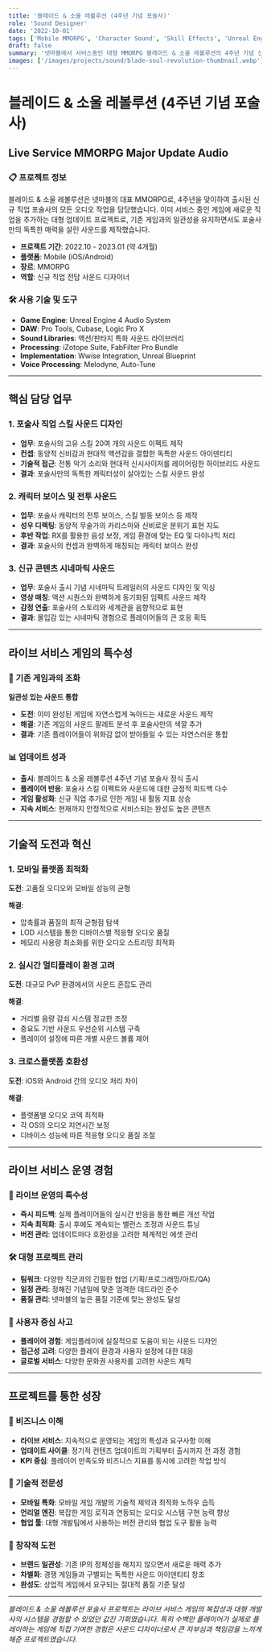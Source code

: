 ```yaml
---
title: '블레이드 & 소울 레볼루션 (4주년 기념 포술사)'
role: 'Sound Designer'
date: '2022-10-01'
tags: ['Mobile MMORPG', 'Character Sound', 'Skill Effects', 'Unreal Engine', 'Live Service']
draft: false
summary: '넷마블에서 서비스중인 대형 MMORPG 블레이드 & 소울 레볼루션의 4주년 기념 신규 직업 포술사의 사운드 디자인을 담당했습니다. 신규 직업의 스킬 사운드와 보이스, 관련 보스 및 UI 사운드, 시네마틱 컷신까지 포술사 업데이트와 관련된 모든 오디오 작업을 수행했습니다. 언리얼 엔진의 오디오 시스템을 활용하여 게임 내 직접 구현까지 담당하며, 라이브 서비스 게임의 대형 업데이트 작업 경험을 쌓았습니다.'
images: ['/images/projects/sound/blade-soul-revolution-thumbnail.webp']
---
```


# 블레이드 & 소울 레볼루션 (4주년 기념 포술사)

<div className="project-overview">

## Live Service MMORPG Major Update Audio

### 📋 프로젝트 정보

블레이드 & 소울 레볼루션은 넷마블의 대표 MMORPG로, 4주년을 맞이하여 출시된 신규 직업 포술사의 모든 오디오 작업을 담당했습니다. 이미 서비스 중인 게임에 새로운 직업을 추가하는 대형 업데이트 프로젝트로, 기존 게임과의 일관성을 유지하면서도 포술사만의 독특한 매력을 살린 사운드를 제작했습니다.

- **프로젝트 기간**: 2022.10 - 2023.01 (약 4개월)
- **플랫폼**: Mobile (iOS/Android)
- **장르**: MMORPG
- **역할**: 신규 직업 전담 사운드 디자이너

</div>

<div className="tech-stack">

### 🛠️ 사용 기술 및 도구

- **Game Engine**: Unreal Engine 4 Audio System
- **DAW**: Pro Tools, Cubase, Logic Pro X
- **Sound Libraries**: 액션/판타지 특화 사운드 라이브러리
- **Processing**: iZotope Suite, FabFilter Pro Bundle
- **Implementation**: Wwise Integration, Unreal Blueprint
- **Voice Processing**: Melodyne, Auto-Tune

</div>

---

## 핵심 담당 업무

<div className="problem-solution">

<div className="challenge-item">

### 1. 포술사 직업 스킬 사운드 디자인

- **업무**: 포술사의 고유 스킬 20여 개의 사운드 이펙트 제작
- **컨셉**: 동양적 신비감과 현대적 액션감을 결합한 독특한 사운드 아이덴티티
- **기술적 접근**: 전통 악기 소리와 현대적 신시사이저를 레이어링한 하이브리드 사운드
- **결과**: 포술사만의 독특한 캐릭터성이 살아있는 스킬 사운드 완성

</div>

<div className="challenge-item">

### 2. 캐릭터 보이스 및 전투 사운드

- **업무**: 포술사 캐릭터의 전투 보이스, 스킬 발동 보이스 등 제작
- **성우 디렉팅**: 동양적 무술가의 카리스마와 신비로운 분위기 표현 지도
- **후반 작업**: RX를 활용한 음성 보정, 게임 환경에 맞는 EQ 및 다이나믹 처리
- **결과**: 포술사의 컨셉과 완벽하게 매칭되는 캐릭터 보이스 완성

</div>

<div className="challenge-item">

### 3. 신규 콘텐츠 시네마틱 사운드

- **업무**: 포술사 출시 기념 시네마틱 트레일러의 사운드 디자인 및 믹싱
- **영상 매칭**: 액션 시퀀스와 완벽하게 동기화된 임팩트 사운드 제작
- **감정 연출**: 포술사의 스토리와 세계관을 음향적으로 표현
- **결과**: 몰입감 있는 시네마틱 경험으로 플레이어들의 큰 호응 획득

</div>

</div>

---

## 라이브 서비스 게임의 특수성

<div className="achievements">

### 🎯 기존 게임과의 조화

**일관성 있는 사운드 통합**

- **도전**: 이미 완성된 게임에 자연스럽게 녹아드는 새로운 사운드 제작
- **해결**: 기존 게임의 사운드 팔레트 분석 후 포술사만의 색깔 추가
- **결과**: 기존 플레이어들이 위화감 없이 받아들일 수 있는 자연스러운 통합

### 📊 업데이트 성과

- **출시**: 블레이드 & 소울 레볼루션 4주년 기념 포술사 정식 출시
- **플레이어 반응**: 포술사 스킬 이펙트와 사운드에 대한 긍정적 피드백 다수
- **게임 활성화**: 신규 직업 추가로 인한 게임 내 활동 지표 상승
- **지속 서비스**: 현재까지 안정적으로 서비스되는 완성도 높은 콘텐츠

</div>

---

## 기술적 도전과 혁신

<div className="technical-challenges">

### 1. 모바일 플랫폼 최적화

**도전**: 고품질 오디오와 모바일 성능의 균형

**해결**:

- 압축률과 품질의 최적 균형점 탐색
- LOD 시스템을 통한 디바이스별 적응형 오디오 품질
- 메모리 사용량 최소화를 위한 오디오 스트리밍 최적화

### 2. 실시간 멀티플레이 환경 고려

**도전**: 대규모 PvP 환경에서의 사운드 혼잡도 관리

**해결**:

- 거리별 음량 감쇠 시스템 정교한 조정
- 중요도 기반 사운드 우선순위 시스템 구축
- 플레이어 설정에 따른 개별 사운드 볼륨 제어

### 3. 크로스플랫폼 호환성

**도전**: iOS와 Android 간의 오디오 처리 차이

**해결**:

- 플랫폼별 오디오 코덱 최적화
- 각 OS의 오디오 지연시간 보정
- 디바이스 성능에 따른 적응형 오디오 품질 조절

</div>

---

## 라이브 서비스 운영 경험

<div className="insights">

### 🎵 라이브 운영의 특수성

- **즉시 피드백**: 실제 플레이어들의 실시간 반응을 통한 빠른 개선 작업
- **지속 최적화**: 출시 후에도 계속되는 밸런스 조정과 사운드 튜닝
- **버전 관리**: 업데이트마다 호환성을 고려한 체계적인 에셋 관리

### 🛠️ 대형 프로젝트 관리

- **팀워크**: 다양한 직군과의 긴밀한 협업 (기획/프로그래밍/아트/QA)
- **일정 관리**: 정해진 기념일에 맞춘 엄격한 데드라인 준수
- **품질 관리**: 넷마블의 높은 품질 기준에 맞는 완성도 달성

### 🎯 사용자 중심 사고

- **플레이어 경험**: 게임플레이에 실질적으로 도움이 되는 사운드 디자인
- **접근성 고려**: 다양한 플레이 환경과 사용자 설정에 대한 대응
- **글로벌 서비스**: 다양한 문화권 사용자를 고려한 사운드 제작

</div>

---

## 프로젝트를 통한 성장

<div className="growth">

### 💼 비즈니스 이해

- **라이브 서비스**: 지속적으로 운영되는 게임의 특성과 요구사항 이해
- **업데이트 사이클**: 정기적 컨텐츠 업데이트의 기획부터 출시까지 전 과정 경험
- **KPI 중심**: 플레이어 만족도와 비즈니스 지표를 동시에 고려한 작업 방식

### 🎨 기술적 전문성

- **모바일 특화**: 모바일 게임 개발의 기술적 제약과 최적화 노하우 습득
- **언리얼 엔진**: 복잡한 게임 로직과 연동되는 오디오 시스템 구현 능력 향상
- **협업 툴**: 대형 개발팀에서 사용하는 버전 관리와 협업 도구 활용 능력

### 🌟 창작적 도전

- **브랜드 일관성**: 기존 IP의 정체성을 해치지 않으면서 새로운 매력 추가
- **차별화**: 경쟁 게임들과 구별되는 독특한 사운드 아이덴티티 창조
- **완성도**: 상업적 게임에서 요구되는 절대적 품질 기준 달성

</div>

---

_블레이드 & 소울 레볼루션 포술사 프로젝트는 라이브 서비스 게임의 복잡성과 대형 개발사의 시스템을 경험할 수 있었던 값진 기회였습니다. 특히 수백만 플레이어가 실제로 플레이하는 게임에 직접 기여한 경험은 사운드 디자이너로서 큰 자부심과 책임감을 느끼게 해준 프로젝트였습니다._
